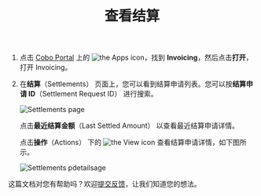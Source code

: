 ﻿---
title: "查看结算"
sidebarTitle: "查看结算"
---
1. 点击 [Cobo Portal](https://portal.cobo.com/login) 上的 <img src="/en/images/common/icon_apps.svg" className="icon" alt="the Apps icon"/>，找到 **Invoicing**，然后点击**打开**，打开 Invoicing。
2. 在**结算**（Settlements） 页面上，您可以看到结算申请列表。您可以按**结算申请 ID**（Settlement Request ID） 进行搜索。

    <img src="/en/images/portal-apps/invoicing/settlements.png" className="screenshot_full_screen" alt="Settlements page"/>

    点击**最近结算金额**（Last Settled Amount） 以查看最近结算申请详情。 

    点击**操作**（Actions） 下的 <img src="/en/images/common/icon_view.svg" className="icon" alt="the View icon"/> 查看结算申请详情，如下图所示。

    <img src="/en/images/portal-apps/invoicing/settlement_details.png" className="screenshot_full_screen" alt="Settlements pdetailsage"/>

<Tip>这篇文档对您有帮助吗？欢迎[提交反馈](https://forms.zohopublic.com/cobo/form/DocumentFeedbackForm/formperma/QvLOhxJv1_JMsJ-1dleZ8Itb_7rzN-LtgvsDdxosoVI)，让我们知道您的想法。</Tip>
